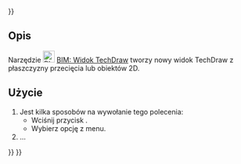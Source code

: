 <languages/>
{{UnfinishedDocu{{#translation:}}}}

<div class="mw-translate-fuzzy">
{{Docnav/pl
|[[BIM_TDPage/pl|BIM: Strona TechDraw]]
|[[BIM_Shape2DView/pl|BIM: Widok oparty o kształt]]
|[[BIM_Workbench/pl|środowisko pracy BIM]]
|IconR=BIM_TDPage.svg
|IconR=BIM_Shape2DView.svg
|IconC=Workbench_BIM.svg
}}
</div>

{{GuiCommand/pl
|Name=BIM TDView
|Name/pl=BIM: Widok TechDraw
|MenuLocation=Opisy → Widok
|Workbenches=[[BIM_Workbench/pl|BIM]]
|Shortcut=
|Version=1.0
|SeeAlso=
}}

<span id="Description"></span>
==Opis==

Narzędzie [[Image:BIM_TDView.svg|24px]] [[BIM_TDView/pl|BIM: Widok TechDraw]] tworzy nowy widok TechDraw z płaszczyzny przecięcia lub obiektów 2D.

<span id="Usage"></span>
==Użycie==

# Jest kilka sposobów na wywołanie tego polecenia:
#* Wciśnij przycisk {{Button|[[Image:BIM_TDView.svg|16px]] [[BIM_TDView/pl|Widok]]}}.
#* Wybierz opcję {{MenuCommand|Opisy → [[Image:BIM_TDView.svg|16px]] Widok}} z menu.
# ...


<div class="mw-translate-fuzzy">
{{Docnav/pl
|[[BIM_TDPage/pl|BIM: Strona TechDraw]]
|[[BIM_Shape2DView/pl|BIM: Widok oparty o kształt]]
|[[BIM_Workbench/pl|środowisko pracy BIM]]
|IconR=BIM_TDPage.svg
|IconR=BIM_Shape2DView.svg
|IconC=Workbench_BIM.svg
}}
</div>

{{BIM_Tools_navi{{#translation:}}}}
{{Userdocnavi{{#translation:}}}}
